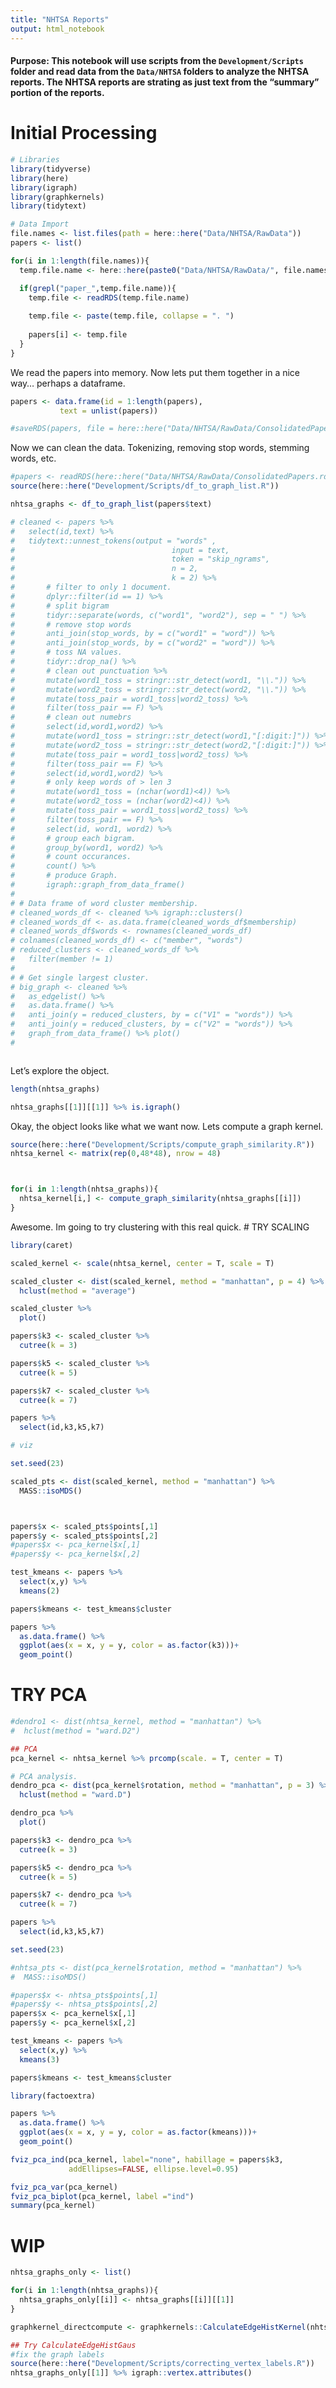 ```yaml
---
title: "NHTSA Reports"
output: html_notebook
---
```



#### Purpose: This notebook will use scripts from the `Development/Scripts` folder and read data from the `Data/NHTSA` folders to analyze the NHTSA reports. The NHTSA reports are strating as just text from the "summary" portion of the reports.

# Initial Processing

```r
# Libraries
library(tidyverse)
library(here)
library(igraph)
library(graphkernels)
library(tidytext)

# Data Import
file.names <- list.files(path = here::here("Data/NHTSA/RawData"))
papers <- list()

for(i in 1:length(file.names)){
  temp.file.name <- here::here(paste0("Data/NHTSA/RawData/", file.names[i]))

  if(grepl("paper_",temp.file.name)){
    temp.file <- readRDS(temp.file.name)
    
    temp.file <- paste(temp.file, collapse = ". ")
    
    papers[i] <- temp.file
  }
}
```

We read the papers into memory. Now lets put them together in a nice way... perhaps a dataframe.

```r
papers <- data.frame(id = 1:length(papers),
           text = unlist(papers))

#saveRDS(papers, file = here::here("Data/NHTSA/RawData/ConsolidatedPapers.rds")) # object too big for github.
```

Now we can clean the data. Tokenizing, removing stop words, stemming words, etc.

```r
#papers <- readRDS(here::here("Data/NHTSA/RawData/ConsolidatedPapers.rds")) # onject too big for github.
source(here::here("Development/Scripts/df_to_graph_list.R"))

nhtsa_graphs <- df_to_graph_list(papers$text)

# cleaned <- papers %>% 
#   select(id,text) %>% 
#   tidytext::unnest_tokens(output = "words" ,
#                                   input = text, 
#                                   token = "skip_ngrams",
#                                   n = 2,
#                                   k = 2) %>%  
#       # filter to only 1 document.
#       dplyr::filter(id == 1) %>% 
#       # split bigram
#       tidyr::separate(words, c("word1", "word2"), sep = " ") %>%
#       # remove stop words
#       anti_join(stop_words, by = c("word1" = "word")) %>% 
#       anti_join(stop_words, by = c("word2" = "word")) %>% 
#       # toss NA values.
#       tidyr::drop_na() %>% 
#       # clean out punctuation %>% 
#       mutate(word1_toss = stringr::str_detect(word1, "\\.")) %>% 
#       mutate(word2_toss = stringr::str_detect(word2, "\\.")) %>% 
#       mutate(toss_pair = word1_toss|word2_toss) %>% 
#       filter(toss_pair == F) %>% 
#       # clean out numebrs
#       select(id,word1,word2) %>% 
#       mutate(word1_toss = stringr::str_detect(word1,"[:digit:]")) %>% 
#       mutate(word2_toss = stringr::str_detect(word2,"[:digit:]")) %>% 
#       mutate(toss_pair = word1_toss|word2_toss) %>% 
#       filter(toss_pair == F) %>% 
#       select(id,word1,word2) %>% 
#       # only keep words of > len 3
#       mutate(word1_toss = (nchar(word1)<4)) %>% 
#       mutate(word2_toss = (nchar(word2)<4)) %>% 
#       mutate(toss_pair = word1_toss|word2_toss) %>% 
#       filter(toss_pair == F) %>% 
#       select(id, word1, word2) %>% 
#       # group each bigram.
#       group_by(word1, word2) %>% 
#       # count occurances.
#       count() %>% 
#       # produce Graph.
#       igraph::graph_from_data_frame()
# 
# # Data frame of word cluster membership.
# cleaned_words_df <- cleaned %>% igraph::clusters()
# cleaned_words_df <- as.data.frame(cleaned_words_df$membership)
# cleaned_words_df$words <- rownames(cleaned_words_df)
# colnames(cleaned_words_df) <- c("member", "words")
# reduced_clusters <- cleaned_words_df %>% 
#   filter(member != 1)
# 
# # Get single largest cluster.
# big_graph <- cleaned %>% 
#   as_edgelist() %>% 
#   as.data.frame() %>% 
#   anti_join(y = reduced_clusters, by = c("V1" = "words")) %>% 
#   anti_join(y = reduced_clusters, by = c("V2" = "words")) %>% 
#   graph_from_data_frame() %>% plot()
# 



```

Let's explore the object.

```r
length(nhtsa_graphs)

nhtsa_graphs[[1]][[1]] %>% is.igraph()
```

Okay, the object looks like what we want now. Lets compute a graph kernel.

```r
source(here::here("Development/Scripts/compute_graph_similarity.R"))
nhtsa_kernel <- matrix(rep(0,48*48), nrow = 48)



for(i in 1:length(nhtsa_graphs)){
  nhtsa_kernel[i,] <- compute_graph_similarity(nhtsa_graphs[[i]])
}
```

Awesome. Im going to try clustering with this real quick.
# TRY SCALING

```r
library(caret)

scaled_kernel <- scale(nhtsa_kernel, center = T, scale = T)

scaled_cluster <- dist(scaled_kernel, method = "manhattan", p = 4) %>% 
  hclust(method = "average")

scaled_cluster %>%
  plot()

papers$k3 <- scaled_cluster %>% 
  cutree(k = 3)

papers$k5 <- scaled_cluster %>% 
  cutree(k = 5)

papers$k7 <- scaled_cluster %>% 
  cutree(k = 7)

papers %>% 
  select(id,k3,k5,k7)

# viz

set.seed(23)

scaled_pts <- dist(scaled_kernel, method = "manhattan") %>% 
  MASS::isoMDS()



papers$x <- scaled_pts$points[,1]
papers$y <- scaled_pts$points[,2]
#papers$x <- pca_kernel$x[,1]
#papers$y <- pca_kernel$x[,2]

test_kmeans <- papers %>% 
  select(x,y) %>% 
  kmeans(2)

papers$kmeans <- test_kmeans$cluster

papers %>%
  as.data.frame() %>% 
  ggplot(aes(x = x, y = y, color = as.factor(k3)))+
  geom_point()

```

# TRY PCA
```r
#dendro1 <- dist(nhtsa_kernel, method = "manhattan") %>% 
#  hclust(method = "ward.D2")

## PCA
pca_kernel <- nhtsa_kernel %>% prcomp(scale. = T, center = T)

# PCA analysis.
dendro_pca <- dist(pca_kernel$rotation, method = "manhattan", p = 3) %>% 
  hclust(method = "ward.D")

dendro_pca %>%
  plot()

papers$k3 <- dendro_pca %>% 
  cutree(k = 3)

papers$k5 <- dendro_pca %>% 
  cutree(k = 5)

papers$k7 <- dendro_pca %>% 
  cutree(k = 7)

papers %>% 
  select(id,k3,k5,k7)
```

```r
set.seed(23)

#nhtsa_pts <- dist(pca_kernel$rotation, method = "manhattan") %>% 
#  MASS::isoMDS()

#papers$x <- nhtsa_pts$points[,1]
#papers$y <- nhtsa_pts$points[,2]
papers$x <- pca_kernel$x[,1]
papers$y <- pca_kernel$x[,2]

test_kmeans <- papers %>% 
  select(x,y) %>% 
  kmeans(3)

papers$kmeans <- test_kmeans$cluster

library(factoextra)

papers %>%
  as.data.frame() %>% 
  ggplot(aes(x = x, y = y, color = as.factor(kmeans)))+
  geom_point()

fviz_pca_ind(pca_kernel, label="none", habillage = papers$k3,
             addEllipses=FALSE, ellipse.level=0.95)

fviz_pca_var(pca_kernel)
fviz_pca_biplot(pca_kernel, label ="ind")
summary(pca_kernel)
```


# WIP
```r
nhtsa_graphs_only <- list()

for(i in 1:length(nhtsa_graphs)){
  nhtsa_graphs_only[[i]] <- nhtsa_graphs[[i]][[1]]
}

graphkernel_directcompute <- graphkernels::CalculateEdgeHistKernel(nhtsa_graphs_only)

## Try CalculateEdgeHistGaus
#fix the graph labels
source(here::here("Development/Scripts/correcting_vertex_labels.R"))
nhtsa_graphs_only[[1]] %>% igraph::vertex.attributes()
```